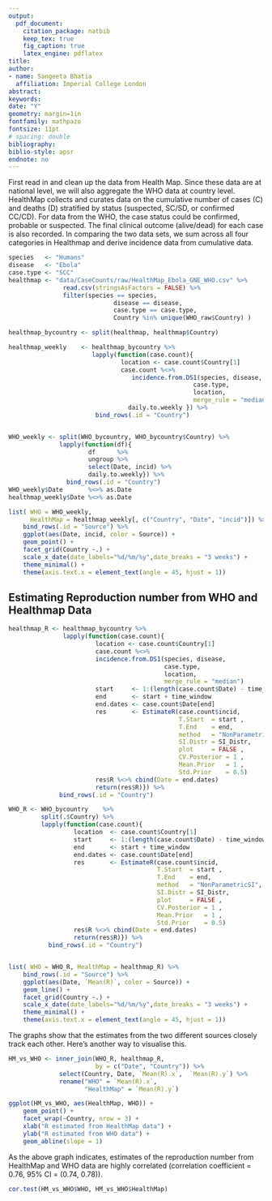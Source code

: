 ```yaml
---
output: 
  pdf_document:
    citation_package: natbib
    keep_tex: true
    fig_caption: true
    latex_engine: pdflatex
title: 
author:
- name: Sangeeta Bhatia
  affiliation: Imperial College London
abstract: 
keywords: 
date: "Y"
geometry: margin=1in
fontfamily: mathpazo
fontsize: 11pt
# spacing: double
bibliography: 
biblio-style: apsr
endnote: no
---
```




First read in and clean up the data from Health Map. Since these data
are at national level, we will also aggregate the WHO data at country
level. HealthMap collects and curates data on the cumulative number
of cases (C) and deaths (D) stratified by status (suspected, SC/SD, or
confirmed CC/CD). For data from the WHO, the case status could be
confirmed, probable or suspected. The final clinical outcome (alive/dead)
for each case is also recorded. In comparing the two data sets, we sum
across all four categories in Healthmap and derive incidence data from
cumulative data.

```r
species   <- "Humans"
disease   <- "Ebola"
case.type <- "SCC"
healthmap <- "data/CaseCounts/raw/HealthMap_Ebola_GNE_WHO.csv" %>%
               read.csv(stringsAsFactors = FALSE) %>%
               filter(species == species,
                             disease == disease,
                             case.type == case.type,
                             Country %in% unique(WHO_raw$Country) )

healthmap_bycountry <- split(healthmap, healthmap$Country) 

healthmap_weekly    <- healthmap_bycountry %>%
                       lapply(function(case.count){
                               location <- case.count$Country[1]
                               case.count %<>%
                                  incidence.from.DS1(species, disease,
                                                   case.type,
                                                   location,
                                                   merge_rule = "median") %<>%
                                 daily.to.weekly }) %>%
                        bind_rows(.id = "Country")


WHO_weekly <- split(WHO_bycountry, WHO_bycountry$Country) %>%
              lapply(function(df){
                      df      %>%
                      ungroup %>%
                      select(Date, incid) %>%
                      daily.to.weekly}) %>%
                bind_rows(.id = "Country")    
WHO_weekly$Date       %<>% as.Date
healthmap_weekly$Date %<>% as.Date

list( WHO = WHO_weekly,
      HealthMap = healthmap_weekly[, c("Country", "Date", "incid")]) %>%
    bind_rows(.id = "Source") %>%
    ggplot(aes(Date, incid, color = Source)) +
    geom_point() +
    facet_grid(Country ~.) +
    scale_x_date(date_labels="%d/%m/%y",date_breaks = "3 weeks") +
    theme_minimal() +
    theme(axis.text.x = element_text(angle = 45, hjust = 1))

```
## Estimating Reproduction number from WHO and Healthmap Data

```r

healthmap_R <- healthmap_bycountry %>%
               lapply(function(case.count){
                        location <- case.count$Country[1]
                        case.count %<>%
                        incidence.from.DS1(species, disease,
                                           case.type,
                                           location,
                                           merge_rule = "median")
                        start     <- 1:(length(case.count$Date) - time_window)
                        end       <- start + time_window
                        end.dates <- case.count$Date[end] 
                        res       <- EstimateR(case.count$incid,
                                               T.Start  = start ,
                                               T.End    = end,
                                               method   = "NonParametricSI",
                                               SI.Distr = SI_Distr,
                                               plot     = FALSE ,
                                               CV.Posterior = 1 ,
                                               Mean.Prior   = 1 ,
                                               Std.Prior    = 0.5)
                        res$R %<>% cbind(Date = end.dates)
                        return(res$R)}) %>%
              bind_rows(.id = "Country")

WHO_R <- WHO_bycountry    %>%
         split(.$Country) %>%
         lapply(function(case.count){
                  location  <- case.count$Country[1]
                  start     <- 1:(length(case.count$Date) - time_window)
                  end       <- start + time_window
                  end.dates <- case.count$Date[end] 
                  res       <- EstimateR(case.count$incid,
                                         T.Start  = start ,
                                         T.End    = end,
                                         method   = "NonParametricSI",
                                         SI.Distr = SI_Distr,
                                         plot     = FALSE ,
                                         CV.Posterior = 1 ,
                                         Mean.Prior   = 1 ,
                                         Std.Prior    = 0.5)
                  res$R %<>% cbind(Date = end.dates)
                  return(res$R)}) %>%
           bind_rows(.id = "Country")


list( WHO = WHO_R, HealthMap = healthmap_R) %>%
    bind_rows(.id = "Source") %>%
    ggplot(aes(Date, `Mean(R)`, color = Source)) +
    geom_line() +
    facet_grid(Country ~.) +
    scale_x_date(date_labels="%d/%m/%y",date_breaks = "3 weeks") +
    theme_minimal() +
    theme(axis.text.x = element_text(angle = 45, hjust = 1))

```

The graphs show that the estimates from the two different sources
closely track each other. Here's another way to visualise this.

```r

HM_vs_WHO <- inner_join(WHO_R, healthmap_R,
                        by = c("Date", "Country")) %>%
              select(Country, Date, `Mean(R).x`,  `Mean(R).y`) %>%
              rename("WHO" = `Mean(R).x`,
                     "HealthMap" = `Mean(R).y`)

ggplot(HM_vs_WHO, aes(HealthMap, WHO)) +
    geom_point() +
    facet_wrap(~Country, nrow = 3) +
    xlab("R estimated from HealthMap data") +
    ylab("R estimated from WHO data") +
    geom_abline(slope = 1)

```

As the above graph indicates, estimates of the reproduction number
from HealthMap and WHO data are highly correlated (correlation
coefficient = 0.76, 95% CI = (0.74, 0.78)).

```r
cor.test(HM_vs_WHO$WHO, HM_vs_WHO$HealthMap)
```
